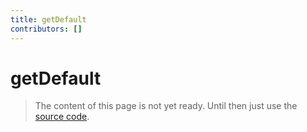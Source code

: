 ```yaml
---
title: getDefault
contributors: []
---
```


# getDefault

> The content of this page is not yet ready. Until then just use the [source code](https://github.com/fabian-hiller/valibot/blob/main/library/src/methods/getDefault/getDefault.ts).

